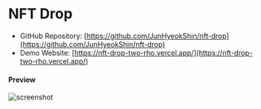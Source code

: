 # NFT Drop

- GitHub Repository: [https://github.com/JunHyeokShin/nft-drop](https://github.com/JunHyeokShin/nft-drop)
- Demo Website: [https://nft-drop-two-rho.vercel.app/](https://nft-drop-two-rho.vercel.app/)

#### Preview

![screenshot](/project-resources/nft-drop/preview.png)
